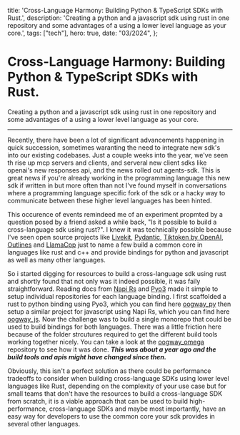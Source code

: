   title: 'Cross-Language Harmony: Building Python & TypeScript SDKs with Rust.',
  description: 'Creating a python and a javascript sdk using rust in one repository and some advantages of a using a lower level language as your core.',
  tags: ["tech"],
  hero: true,
  date: "03/2024",
};



# Cross-Language Harmony: Building Python & TypeScript SDKs with Rust.

Creating a python and a javascript sdk using rust in one repository and some advantages of a using a lower level language as your core.

---

Recently, there have been a lot of significant advancements happening in quick succession, sometimes waranting the need to integrate new sdk's into our existing codebases. Just a couple weeks into the year, we've seen th rise up mcp servers and clients, and serveral new client sdks like openai's new responses api, and the news rolled out agents-sdk. This is great news if you're already working in the programming language this new sdk if written in but more often than not I've found myself in conversations where a programming language specific fork of the sdk or a hacky way to communicate between these higher level languages has been hinted.

This occurence of events remindeed me of an experiment propmted by a question posed by a friend asked a while back, "Is it possible to build a cross-language sdk using rust?". I knew it was technically possible because I've seen open source projects like [Livekit](https://github.com/livekit/rust-sdks?tab=readme-ov-file#motivation-and-design-goals), [Pydantic](https://github.com/pydantic/pydantic-core), [Tiktoken by OpenAI](https://github.com/openai/tiktoken), [Outlines](https://github.com/dottxt-ai/outlines-core) and [LlamaCpp](https://github.com/ggml-org/llama.cpp) just to name a few build a common core in languages like rust and c++ and provide bindings for python and javascript as well as many other languages.

<Cover
  src={bindings}
  alt="llama cpp bindings"
  caption="llama cpp bindings"
/>


So i started digging for resources to build a cross-language sdk using rust and shortly found that not only was it indeed possible, it was faily straightforward. Reading docs from [Napi Rs](https://napi.rs/) and [Pyo3](https://pyo3.rs/v0.24.0/) made it simple to setup individual repositories for each language binding. I first scaffolded a rust to python binding using Pyo3, which you can find here [oogway_py](https://github.com/cs50victor/oogway_py) then setup a similar project for javascript using Napi Rs, which you can find here [oogway_js](https://github.com/cs50victor/oogway_js). Now the challenge was to build a single monorepo that could be used to build bindings for both languages. There was a little friction here because of the folder strcutures required to get the different build tools working together nicely. You can take a look at the [oogway_omega](https://github.com/cs50victor/oogway_omega) repository to see how it was done. **_This was about a year ago and the build tools and apis might have changed since then._**

Obviously, this isn't a perfect solution as there could be performance tradeoffs to consider when building cross-language SDKs using lower level languages like Rust, depending on the complexity of your use case but for small teams that don't have the resources to build a cross-language SDK from scratch, it is a viable approach that can be used to build high-performance, cross-language SDKs and maybe most importantly, have an easy way for developers to use the common core your sdk provides in several other languages.
